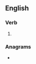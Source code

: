 ==English==

===Verb===
{{head|en|verb form}}

# {{en-past of|oust}}

===Anagrams===
* {{l|en|used to}}